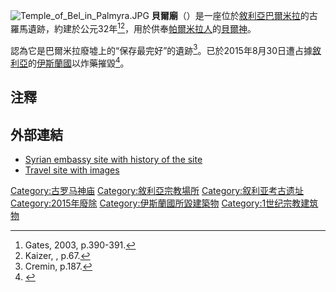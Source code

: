 {{update|time=2015-08-31T06:03:19+00:00}}
[[Image:Temple_of_Bel_in_Palmyra.JPG|thumb]]
'''貝爾廟'''（{{lang-ar|معبد بل}}）是一座位於[[敘利亞|敘利亞]][[巴爾米拉|巴爾米拉]]的古羅馬遺跡，約建於公元32年<ref name="Gates">Gates, 2003, p.390-391.</ref><ref name="Kaizer">Kaizer, , p.67.</ref>，用於供奉[[帕爾米拉人|帕爾米拉人]]的[[柏爾_(神話)|貝爾神]]。

{{lang|en|Aedeen Cremin}}認為它是巴爾米拉廢墟上的“保存最完好”的遺跡<ref>Cremin,  p.187.</ref>。已於2015年8月30日遭占據[[敘利亞|敘利亞]]的[[伊斯兰国|伊斯蘭國]]以炸藥摧毀<ref name=destroyed>{{cite web|title=Palmyra's Temple of Bel 'destroyed'|url=http://www.bbc.co.uk/news/world-middle-east-34111092|website=BBC News|publisher=BBC|accessdate=31 August 2015|archive-date=2015-09-03|archive-url=https://web.archive.org/web/20150903005143/http://www.bbc.co.uk/news/world-middle-east-34111092|dead-url=no}}</ref>。

==注釋==
{{reflist}}

==外部連結==
*[https://web.archive.org/web/20090715065316/http://www.syrianembassy.us/Aboutsyria/temple_of_bel.htm Syrian embassy site with history of the site]
*[http://www.traveladventures.org/continents/asia/templeofbel.shtml Travel site with images] {{Wayback|url=http://www.traveladventures.org/continents/asia/templeofbel.shtml |date=20130303054205 }}

[[Category:古罗马神庙|Category:古罗马神庙]]
[[Category:敘利亞宗教場所|Category:敘利亞宗教場所]]
[[Category:叙利亚考古遗址|Category:叙利亚考古遗址]]
[[Category:2015年廢除|Category:2015年廢除]]
[[Category:伊斯蘭國所毀建築物|Category:伊斯蘭國所毀建築物]]
[[Category:1世纪宗教建筑物|Category:1世纪宗教建筑物]]